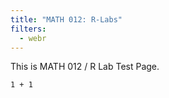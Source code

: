 ```yaml
---
title: "MATH 012: R-Labs"
filters: 
  - webr
---
```


This is MATH 012 / R Lab Test Page.

```webr-r
1 + 1
```
